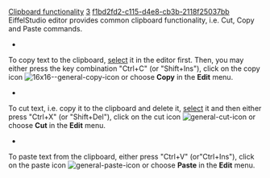 [[Property:title|Clipboard functionality]]
[[Property:weight|3]]
[[Property:uuid|f1bd2fd2-c115-d4e8-cb3b-2118f25037bb]]
EiffelStudio editor provides common clipboard functionality, i.e. Cut, Copy and Paste commands.
*  
To copy text to the clipboard, [[Selection|select]]  it in the editor first. Then, you may either press the key combination "Ctrl+C" (or "Shift+Ins"), click on the copy icon  [[Image:16x16--general-copy-icon]] or choose '''Copy''' in the '''Edit''' menu. 

*  
To cut text, i.e. copy it to the clipboard and delete it, [[Selection|select]]  it and then either press "Ctrl+X" (or "Shift+Del"), click on the cut icon  [[Image:general-cut-icon]] or choose '''Cut''' in the '''Edit''' menu. 

*  
To paste text from the clipboard, either press "Ctrl+V" (or"Ctrl+Ins"), click on the paste icon  [[Image:general-paste-icon]] or choose '''Paste''' in the '''Edit''' menu. 





